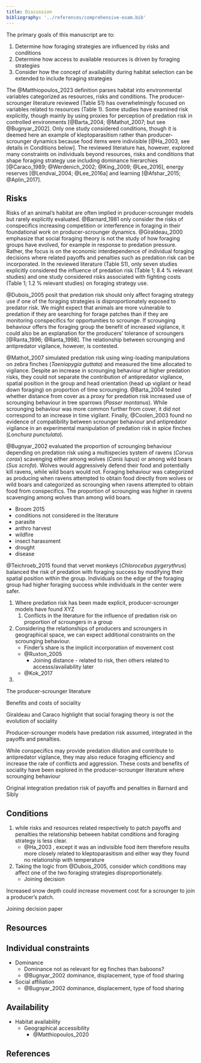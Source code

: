 ```yaml
---
title: Discussion
bibliography: '../references/comprehensive-exam.bib'
---
```



<!-- note citation style used throughout (first author's last name, year, optional letter if multiple publications per author/year), regardless of number of authors for brevity in the graph visualizations, and for consistency in the text with the visualizations 

relationships directly linked to proportion of scrounging are discussed, tangentially 
eg. group size related to predation risk, are not considered

-->


The primary goals of this manuscript are to:

1.  Determine how foraging strategies are influenced by risks and conditions
2.  Determine how access to available resources is driven by foraging strategies
3.  Consider how the concept of availability during habitat selection can be extended to include foraging strategies

The @Matthiopoulos_2023 definition parses habitat into environmental variables categorized as resources, risks and conditions. The producer-scrounger literature reviewed (Table S1) has overwhelmingly focused on variables related to resources (Table 1). Some studies have examined risk explicitly, though mainly by using proxies for perception of predation risk in controlled environments [@Barta_2004; @Mathot_2007; but see @Bugnyar_2002]. Only one study considered conditions, though it is deemed here an example of kleptoparasitism rather than producer-scrounger dynamics because food items were indivisible [@Ha_2003, see details in Conditions below]. The reviewed literature has, however, explored many constraints on individuals beyond resources, risks and conditions that shape foraging strategy use including dominance hierarchies [@Caraco_1989; @Werdenich_2002; @King_2009; @Lee_2016], energy reserves [@Lendvai_2004; @Lee_2016a] and learning [@Afshar_2015; @Aplin_2017].

## Risks

Risks of an animal's habitat are often implied in producer-scrounger models but rarely explicitly evaluated. @Barnard_1981 only consider the risks of conspecifics increasing competition or interference in foraging in their foundational work on producer-scrounger dynamics. @Giraldeau_2000 emphasize that social foraging theory is not the study of how foraging groups have evolved, for example in response to predation pressure. Rather, the focus is on the economic interdependence of individual foraging decisions where related payoffs and penalties such as predation risk can be incorporated. In the reviewed literature (Table S1), only seven studies explicitly considered the influence of predation risk (Table 1; 8.4 % relevant studies) and one study considered risks associated with fighting costs (Table 1; 1.2 % relevant studies) on foraging strategy use. 

@Dubois_2005 posit that predation risk should only affect foraging strategy use if one of the foraging strategies is disproportionately exposed to predator risk. We might expect that animals are more vulnerable to predation if they are searching for forage patches than if they are monitoring conspecifics for opportunities to scrounge. If scrounging behaviour offers the foraging group the benefit of increased vigilance, it could also be an explanation for the producers' tolerance of scroungers [@Ranta_1996; @Ranta_1998]. The relationship between scrounging and antipredator vigilance, however, is contested. 

@Mathot_2007 simulated predation risk using wing-loading manipulations on zebra finches (*Taeniopygia guttata*) and measured the time allocated to vigilance. Despite an increase in scrounging behaviour at higher predation risks, they could not separate the contribution of antipredator vigilance, spatial position in the group and head orientation (head up vigilant or head down foraging) on proportion of time scrounging. @Barta_2004 tested whether distance from cover as a proxy for predation risk increased use of scrounging behaviour in tree sparrows (*Passer montanus*). While scrounging behaviour was more common further from cover, it did not correspond to an increase in time vigilant. Finally, @Coolen_2003 found no evidence of compatibility between scrounger behaviour and antipredator vigilance in an experimental manipulation of predation risk in spice finches (*Lonchura punctulata*). 

@Bugnyar_2002 evaluated the proportion of scrounging behaviour depending on predation risk using a multispecies system of ravens (*Corvus corax*) scavenging either among wolves (*Canis lupus*) or among wild boars (*Sus scrofa*). Wolves would aggressively defend their food and potentially kill ravens, while wild boars would not. Foraging behaviour was categorized as producing when ravens attempted to obtain food directly from wolves or wild boars and categorized as scrounging when ravens attempted to obtain food from conspecifics. The proportion of scrounging was higher in ravens scavenging among wolves than among wild boars. 

- Broom 2015
- conditions not considered in the literature
 - parasite
 - anthro harvest
 - wildfire
 - insect harassment
 - drought
 - disease



@Teichroeb_2015 found that vervet monkeys (*Chlorocebus pygerythrus*) balanced the risk of predation with foraging success by modifying their spatial position within the group. Individuals on the edge of the foraging group had higher foraging success while individuals in the center were safer.

1.  Where predation risk has been made explicit, producer-scrounger models have found XYZ
    1.  Conflicts in the literature for the influence of predation risk on proportion of scroungers in a group
2.  Considering the relationships of producers and scroungers in geographical space, we can expect additional constraints on the scrounging behaviour.
    -   Finder's share is the implicit incorporation of movement cost
    -   @Ruxton_2005
        -   Joining distance - related to risk, then others related to accesss/availability later
    -   @Kok_2017
3.  

The producer-scrounger literature

Benefits and costs of sociality

Giraldeau and Caraco highlight that social foraging theory is not the evolution of sociality

Producer-scrounger models have predation risk assumed, integrated in the payoffs and penalties.

While conspecifics may provide predation dilution and contribute to antipredator vigilance, they may also reduce foraging efficiency and increase the rate of conflicts and aggression. These costs and benefits of sociality have been explored in the producer-scrounger literature where scrounging behaviour

Original integration predation risk of payoffs and penalties in Barnard and Sibly

## Conditions

1.  while risks and resources related respectively to patch payoffs and penalties the relationship between habitat conditions and foraging strategy is less clear.
    -   @Ha_2003 , except it was an indivisible food item therefore results more closely related to kleptoparasitism and either way they found no relationship with temperature
2.  Taking the logic from @Dubois_2005, consider which conditions may affect one of the two foraging strategies disproportionately.
    - Joining decision
   

Increased snow depth could increase movement cost for a scrounger to join a producer's patch.

Joining decision paper

## Resources

## Individual constraints

-   Dominance
    - Dominance not as relevant for eg finches than baboons?
    - @Bugnyar_2002 dominance, displacement, type of food sharing
- Social affiliation
    - @Bugnyar_2002 dominance, displacement, type of food sharing

## Availability

-   Habitat availability
    -   Geographical accessibility
        -   @Matthiopoulos_2020


## References